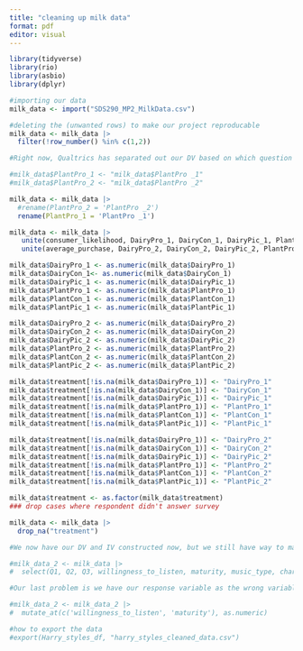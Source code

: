 ```yaml
---
title: "cleaning up milk data"
format: pdf
editor: visual
---
```


```r
library(tidyverse)
library(rio)
library(asbio)
library(dplyr)
```

```r
#importing our data
milk_data <- import("SDS290_MP2_MilkData.csv")
```

```r
#deleting the (unwanted rows) to make our project reproducable
milk_data <- milk_data |>
  filter(!row_number() %in% c(1,2))

```

```r
#Right now, Qualtrics has separated out our DV based on which question they received, but we need to combine them into a single column for each DV. R needs to know that we want to compare responses from each group. We also need to create an indicator for which group someone is in

#milk_data$PlantPro_1 <- "milk_data$PlantPro _1" 
#milk_data$PlantPro_2 <- "milk_data$PlantPro _2" 

milk_data <- milk_data |>
  #rename(PlantPro_2 = 'PlantPro _2')
  rename(PlantPro_1 = 'PlantPro _1')

milk_data <- milk_data |>
   unite(consumer_likelihood, DairyPro_1, DairyCon_1, DairyPic_1, PlantPro_1, PlantCon_1,PlantPic_1, sep = "", remove=F) |>
   unite(average_purchase, DairyPro_2, DairyCon_2, DairyPic_2, PlantPro_2, PlantCon_2,PlantPic_2, sep = "", remove=F)
```

```r
milk_data$DairyPro_1 <- as.numeric(milk_data$DairyPro_1)
milk_data$DairyCon_1<- as.numeric(milk_data$DairyCon_1)
milk_data$DairyPic_1 <- as.numeric(milk_data$DairyPic_1)
milk_data$PlantPro_1 <- as.numeric(milk_data$PlantPro_1)
milk_data$PlantCon_1 <- as.numeric(milk_data$PlantCon_1)
milk_data$PlantPic_1 <- as.numeric(milk_data$PlantPic_1)

milk_data$DairyPro_2 <- as.numeric(milk_data$DairyPro_2)
milk_data$DairyCon_2 <- as.numeric(milk_data$DairyCon_2)
milk_data$DairyPic_2 <- as.numeric(milk_data$DairyPic_2)
milk_data$PlantPro_2 <- as.numeric(milk_data$PlantPro_2)
milk_data$PlantCon_2 <- as.numeric(milk_data$PlantCon_2)
milk_data$PlantPic_2 <- as.numeric(milk_data$PlantPic_2)


```

```r
milk_data$treatment[!is.na(milk_data$DairyPro_1)] <- "DairyPro_1"
milk_data$treatment[!is.na(milk_data$DairyCon_1)] <- "DairyCon_1"
milk_data$treatment[!is.na(milk_data$DairyPic_1)] <- "DairyPic_1"
milk_data$treatment[!is.na(milk_data$PlantPro_1)] <- "PlantPro_1"
milk_data$treatment[!is.na(milk_data$PlantCon_1)] <- "PlantCon_1"
milk_data$treatment[!is.na(milk_data$PlantPic_1)] <- "PlantPic_1"

milk_data$treatment[!is.na(milk_data$DairyPro_1)] <- "DairyPro_2"
milk_data$treatment[!is.na(milk_data$DairyCon_1)] <- "DairyCon_2"
milk_data$treatment[!is.na(milk_data$DairyPic_1)] <- "DairyPic_2"
milk_data$treatment[!is.na(milk_data$PlantPro_1)] <- "PlantPro_2"
milk_data$treatment[!is.na(milk_data$PlantCon_1)] <- "PlantCon_2"
milk_data$treatment[!is.na(milk_data$PlantPic_1)] <- "PlantPic_2"
```

```r
milk_data$treatment <- as.factor(milk_data$treatment)
### drop cases where respondent didn't answer survey

milk_data <- milk_data |>
  drop_na("treatment")
```

```r
#We now have our DV and IV constructed now, but we still have way to many variable, we can select for the ones we want

#milk_data_2 <- milk_data |>
#  select(Q1, Q2, Q3, willingness_to_listen, maturity, music_type, characteristics, treatment)
```

```r
#Our last problem is we have our response variable as the wrong variable type & we need to convert them to numeric. We are now ready to go.

#milk_data_2 <- milk_data_2 |>
#  mutate_at(c('willingness_to_listen', 'maturity'), as.numeric)
```

```r
#how to export the data
#export(Harry_styles_df, "harry_styles_cleaned_data.csv")
```
